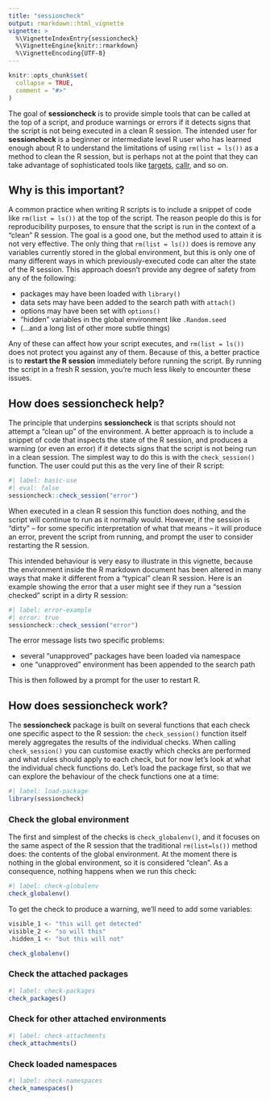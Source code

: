 ```yaml
---
title: "sessioncheck"
output: rmarkdown::html_vignette
vignette: >
  %\VignetteIndexEntry{sessioncheck}
  %\VignetteEngine{knitr::rmarkdown}
  %\VignetteEncoding{UTF-8}
---
```


```r
knitr::opts_chunk$set(
  collapse = TRUE,
  comment = "#>"
)
```

The goal of **sessioncheck** is to provide simple tools that can be called at the top of a script, and produce warnings or errors if it detects signs that the script is not being executed in a clean R session. The intended user for **sessioncheck** is a beginner or intermediate level R user who has learned enough about R to understand the limitations of using `rm(list = ls())` as a method to clean the R session, but is perhaps not at the point that they can take advantage of sophisticated tools like [targets](https://books.ropensci.org/targets/), [callr](https://callr.r-lib.org/), and so on. 

## Why is this important?

A common practice when writing R scripts is to include a snippet of code like `rm(list = ls())` at the top of the script. The reason people do this is for reproducibility purposes, to ensure that the script is run in the context of a "clean" R session. The goal is a good one, but the method used to attain it is not very effective. The only thing that `rm(list = ls())` does is remove any variables currently stored in the global environment, but this is only one of many different ways in which previously-executed code can alter the state of the R session. This approach doesn't provide any degree of safety from any of the following:

- packages may have been loaded with `library()`
- data sets may have been added to the search path with `attach()`
- options may have been set with `options()`
- "hidden" variables in the global environment like `.Random.seed`
- (...and a long list of other more subtle things)

Any of these can affect how your script executes, and `rm(list = ls())` does not protect you against any of them. Because of this, a better practice is to **restart the R session** immediately before running the script. By running the script in a fresh R session, you're much less likely to encounter these issues.

## How does sessioncheck help?

The principle that underpins **sessioncheck** is that scripts should not attempt a "clean up" of the environment. A better approach is to include a snippet of code that inspects the state of the R session, and produces a warning (or even an error) if it detects signs that the script is not being run in a clean session. The simplest way to do this is with the `check_session()` function. The user could put this as the very line of their R script:

```r
#| label: basic-use
#| eval: false
sessioncheck::check_session("error")
```

When executed in a clean R session this function does nothing, and the script will continue to run as it normally would. However, if the session is "dirty" -- for some specific interpretation of what that means -- it will produce an error, prevent the script from running, and prompt the user to consider restarting the R session. 

This intended behaviour is very easy to illustrate in this vignette, because the environment inside the R markdown document has been altered in many ways that make it different from a "typical" clean R session. Here is an example showing the error that a user might see if they run a "session checked" script in a dirty R session:

```r
#| label: error-example
#| error: true
sessioncheck::check_session("error")
```

The error message lists two specific problems:

- several "unapproved" packages have been loaded via namespace
- one "unapproved" environment has been appended to the search path

This is then followed by a prompt for the user to restart R.

## How does sessioncheck work?

The **sessioncheck** package is built on several functions that each check one specific aspect to the R session: the `check_session()` function itself merely aggregates the results of the individual checks. When calling `check_session()` you can customise exactly which checks are performed and what rules should apply to each check, but for now let's look at what the individual check functions do. Let's load the package first, so that we can explore the behaviour of the check functions one at a time:

```r
#| label: load-package
library(sessioncheck)
```

### Check the global environment

The first and simplest of the checks is `check_globalenv()`, and it focuses on the same aspect of the R session that the traditional `rm(list=ls())` method does: the contents of the global environment. At the moment there is nothing in the global environment, so it is considered "clean". As a consequence, nothing happens when we run this check:

```r
#| label: check-globalenv
check_globalenv()
```

To get the check to produce a warning, we'll need to add some variables:

```r
visible_1 <- "this will get detected"
visible_2 <- "so will this"
.hidden_1 <- "but this will not"

check_globalenv()
```


### Check the attached packages

```r
#| label: check-packages
check_packages()
```


### Check for other attached environments

```r
#| label: check-attachments
check_attachments()
```


### Check loaded namespaces

```r
#| label: check-namespaces
check_namespaces()
```


